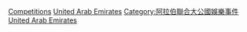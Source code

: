 [[Category:阿聯酋體育|Competitions]]
[[Category:各國體育競賽|United Arab Emirates]]
[[Category:阿拉伯聯合大公國娛樂事件|Category:阿拉伯聯合大公國娛樂事件]]
[[Category:亞洲各國體育競賽|United Arab Emirates]]